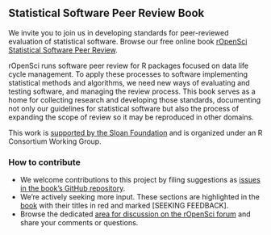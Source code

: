 ## Statistical Software Peer Review Book {#statsreview}

We invite you to join us in developing standards for peer-reviewed evaluation of statistical software. Browse our free online book [rOpenSci Statistical Software Peer Review](https://ropenscilabs.github.io/statistical-software-peer-review/index.html). 

rOpenSci runs software peer review for R packages focused on data life cycle management. To apply these processes to software implementing statistical methods and algorithms, we need new ways of evaluating and testing software, and managing the review process. This book serves as a home for collecting research and developing those standards, documenting not only our guidelines for statistical software but also the process of expanding the scope of review so it may be reproduced in other domains.

This work is [supported by the Sloan Foundation](https://ropensci.org/blog/2019/07/15/expanding-software-review/) and is organized under an R Consortium Working Group.


### How to contribute

*   We welcome contributions to this project by filing suggestions as [issues in the book’s GitHub repository](https://github.com/ropenscilabs/statistical-software-peer-review/issues). 
*   We’re actively seeking more input. These sections are highlighted in the [book](https://ropenscilabs.github.io/statistical-software-peer-review/index.html) with their titles in red and marked [SEEKING FEEDBACK].
*   Browse the dedicated [area for discussion on the rOpenSci forum](https://discuss.ropensci.org/c/statistical-software-peer-review/28) and share your comments or questions.